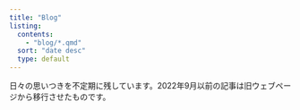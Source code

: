 ```yaml
---
title: "Blog"
listing: 
  contents: 
    - "blog/*.qmd"
  sort: "date desc"
  type: default
---
```


日々の思いつきを不定期に残しています。2022年9月以前の記事は旧ウェブページから移行させたものです。